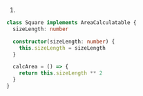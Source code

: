1.
```ts
class Square implements AreaCalculatable {
  sizeLength: number

  constructor(sizeLength: number) {
    this.sizeLength = sizeLength
  }

  calcArea = () => {
    return this.sizeLength ** 2
  }
}
```
